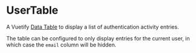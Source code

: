 

<Meta of={Stories} />

# UserTable

A Vuetify [Data Table](https://vuetifyjs.com/en/components/data-tables/basics/) to display a list of authentication activity entries.

The table can be configured to only display entries for the current user, in which case the `email` column will be hidden.

<Canvas of={Stories.Default} />

